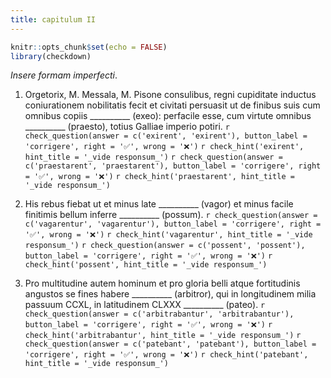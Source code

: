 ```yaml
---
title: сapitulum II
---
```


```r
knitr::opts_chunk$set(echo = FALSE)
library(checkdown)
```

_Insere formam imperfecti_.

1. Orgetorix, M. Messala, M. Pisone consulibus, regni cupiditate inductus coniurationem nobilitatis fecit et civitati persuasit ut de finibus suis cum omnibus copiis  __________ (exeo): perfacile esse, cum virtute omnibus  __________ (praesto), totius Galliae imperio potiri.
`r check_question(answer = c('exirent', 'exirent'), button_label = 'corrigere', right = '✅', wrong = '❌') `
`r check_hint('exirent', hint_title = '_vide responsum_') `
`r check_question(answer = c('praestarent', 'praestarent'), button_label = 'corrigere', right = '✅', wrong = '❌') `
`r check_hint('praestarent', hint_title = '_vide responsum_') `


2. His rebus fiebat ut et minus late  __________ (vagor) et minus facile finitimis bellum inferre __________ (possum).
`r check_question(answer = c('vagarentur', 'vagarentur'), button_label = 'corrigere', right = '✅', wrong = '❌') `
`r check_hint('vagarentur', hint_title = '_vide responsum_') `
`r check_question(answer = c('possent', 'possent'), button_label = 'corrigere', right = '✅', wrong = '❌') `
`r check_hint('possent', hint_title = '_vide responsum_') `

3. Pro multitudine autem hominum et pro gloria belli atque fortitudinis angustos se fines habere  __________ (arbitror), qui in longitudinem milia passuum CCXL, in latitudinem CLXXX __________ (pateo).
`r check_question(answer = c('arbitrabantur', 'arbitrabantur'), button_label = 'corrigere', right = '✅', wrong = '❌') `
`r check_hint('arbitrabantur', hint_title = '_vide responsum_') `
`r check_question(answer = c('patebant', 'patebant'), button_label = 'corrigere', right = '✅', wrong = '❌') `
`r check_hint('patebant', hint_title = '_vide responsum_') `
